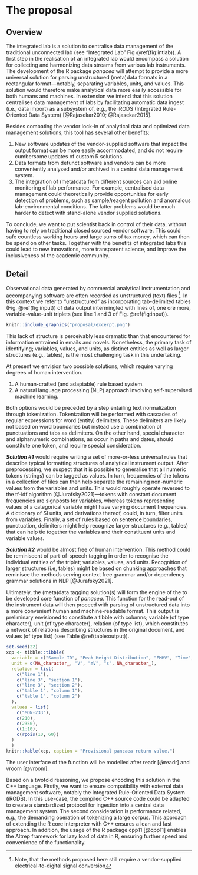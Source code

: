 # The proposal
<!--
This is where the proposal should be outlined. 
-->

## Overview

The integrated lab  is a solution to centralise data management of the traditional unconnected lab (see "Integrated Lab" Fig \@ref(fig:intlab)). A first step in the realisation of an integrated lab would encompass a solution for collecting and harmonizing data streams from various lab instruments. The development of the R package *panacea* will attempt to provide a more universal solution for parsing unstructured (meta)data formats in a rectangular format---notably, separating variables, units, and values. This solution would therefore make analytical data more easily accessible for both humans and machines. In extension we intend that this solution centralises data management of labs by facilitating automatic data ingest (i.e., data import) as a subsystem of, e.g., the iRODS (Integrated Rule-Oriented Data System) [@Rajasekar2010; @Rajasekar2015]. 

Besides combating the vendor lock-in of analytical data and optimized data management solutions, this tool has several other benefits:

1. New software updates of the vendor-supplied software that impact the output format can be more easily accommodated, and do not require cumbersome updates of custom R solutions. 
2. Data formats from defunct software and vendors can be more conveniently analysed and/or archived in a central data management system.
3. The integration of (meta)data from different sources can aid online monitoring of lab performance. For example, centralised data management could theoretically provide opportunities for early detection of problems, such as sample/reagent pollution and anomalous lab-environmental conditions. The latter problems would be much harder to detect with stand-alone vendor supplied solutions.

To conclude, we want to put scientist back in control of their data, without having to rely on traditional closed sourced vendor software. This could safe countless working hours and large sums of tax money, which can then be spend on other tasks. Together with the benefits of integrated labs this could lead to new innovations, more transparent science, and improve the inclusiveness of the academic community. 

<!--
At a high-level address what your proposal is and how it will address the problem identified. Highlight any benefits to the R Community that follow from solving the problem. This should be your most compelling section.
-->


## Detail {#Detail}

Observational data generated by commercial analytical instrumentation and accompanying software are often recorded as unstructured (text) files ^[Note, that the methods proposed here still require a vendor-supplied electrical-to-digital signal conversion]. In this context we refer to "unstructured" as incorporating tab-delimited tables (Fig. \@ref(fig:input)) of data output intermingled with lines of, one ore more, variable-value-unit triplets (see line 1 and 3 of Fig. \@ref(fig:input)). 

```r
knitr::include_graphics("proposal/excerpt.png")
```


This lack of structure is perceivably less dramatic than that encountered for information entrained in emails and novels. Nonetheless, the primary task of identifying; variables, values, and units, as distinct entities as well as larger structures (e.g., tables), is the most challenging task in this undertaking.

At present we envision two possible solutions, which require varying degrees of human intervention.

1. A human-crafted (and adaptable) rule based system.
2. A natural language processing (NLP) approach involving self-supervised machine learning.

Both options would be preceded by a step entailing text normalization through tokenization. Tokenization will be performed with cascades of regular expressions for word (entity) delimiters.  These delimiters are likely not based on word boundaries but instead use a combination of punctuations and tabs as delimiters. On the other hand, special character and alphanumeric combinations, as occur in paths and dates, should constitute one token, and require special consideration. 

***Solution #1*** would require writing a set of more-or-less universal rules that describe typical formatting structures of analytical instrument output. After preprocessing, we suspect that it is possible to generalise that all numeric tokens (strings) can be tagged as values. In turn, frequencies of the tokens in a collection of files can then help separate the remaining non-numeric values from the variables and units. This would roughly operate reversed to the tf-idf algorithm [@Jurafsky2021]---tokens with constant document frequencies are signposts for variables, whereas tokens representing values of a categorical variable might have varying document frequencies. A dictionary of SI units, and derivations thereof, could, in turn, filter units from variables. Finally, a set of rules based on sentence boundaries, punctuation, delimiters might help recognize larger structures (e.g., tables) that can help tie together the variables and their constituent units and variable values. 

***Solution #2*** would be almost free of human intervention. This method could be reminiscent of part-of-speech tagging in order to recognise the individual entities of the triplet; variables, values, and units. Recognition of larger structures (i.e, tables) might be based on chunking approaches that reminisce the methods serving context free grammar and/or dependency grammar solutions in NLP [@Jurafsky2021].

Ultimately, the (meta)data tagging solution(s) will form the engine of the to be developed core function of *panacea*. This function for the read-out of the instrument data will then proceed with parsing of unstructured data into a more convenient human and machine-readable format. This output is preliminary envisioned to constitute a tibble with columns; variable (of type character), unit (of type character), relation (of type list), which constitutes a network of relations describing structures in the original document, and values (of type list) (see Table @ref(table:output)).

```r
set.seed(22)
xcp <- tibble::tibble(
  variable = c("Sample ID", "Peak Height Distribution", "EMHV", "Time", "Count"),
  unit = c(NA_character_, "V", "mV", "s", NA_character_),
  relation = list(
    c("line 1"),
    c("line 3", "section 1"),
    c("line 3", "section 2"),
    c("table 1", "column 1"),
    c("table 1", "column 2")
  ),
  values = list(
    c("MON-233"),
    c(210),
    c(2350),
    c(1:10),
    c(rpois(10, 60))
  )
  )  
knitr::kable(xcp, caption = "Provisional pancaea return value.")
```

The user interface of the function will be modelled after readr [@readr] and vroom [@vroom].

Based on a twofold reasoning, we propose encoding this solution in the C++ language. Firstly, we want to ensure compatibility with external data management software, notably the Integrated Rule-Oriented Data System (iRODS). In this use-case, the compiled C++ source code could be adapted to create a standardized protocol for ingestion into a central data management system. The second consideration is performance related, e.g., the demanding operation of tokenizing a large corpus. This approach of extending the R core interpreter with C++ ensures a lean and fast approach. In addition, the usage of the R package cpp11 [@cpp11] enables the Altrep framework for lazy load of data in R, ensuring further speed and convenience of the functionality.  



<!--
Go into more detail about the specifics of the project and it delivers against the problem.

Depending on project type the detail section should include:

 - [ ] Minimum Viable Product
 - [ ] Architecture
 - [ ] Assumptions
-->